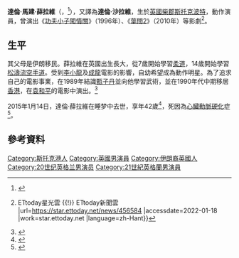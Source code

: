 '''達倫·馬建·薛拉維'''（{{lang-en|Darren Majian Shahlavi}}，{{bd|1972年|8月5日|2015年|1月14日|catIdx=Shahlavi}}<ref>{{cite web | url=http://deadline.com/2015/01/darren-shahlavi-mortal-kombat-actor-dead-42-1201354160/ | title=‘Mortal Kombat’, ‘Ip Man 2’Actor Darren Shahlavi Dead At 42 | publisher=Deadline | author= Jen Yamato| accessdate=2015-01-21 | date=2015-01-20|language=en}}</ref>），又譯為'''達倫·沙拉維'''，生於[[英國|英國]][[柴郡|柴郡]][[斯托克波特|斯托克波特]]，動作演員，曾演出《[[太極張三豐_(電影)|功夫小子闖情關]]》（1996年）、《[[葉問2|葉問2]]》（2010年）等影劇<ref>{{cite news |title=《葉問2》英拳王達倫薛拉維42歲過世 甄子丹臉書哀悼 {{!}} ETtoday星光雲 {{!}} ETtoday新聞雲 |url=https://star.ettoday.net/news/456584 |accessdate=2022-01-18 |work=star.ettoday.net |language=zh-Hant}}</ref>。

==生平==
其父母是伊朗移民。薛拉維在英國出生長大，從7歲開始學習[[柔道|柔道]]，14歲開始學習[[松濤流|松濤流]][[空手道|空手道]]。受到[[李小龍|李小龍]]及[[成龍|成龍]]電影的影響，自幼希望成為動作明星。為了追求自己的電影事業，在1989年結識[[甄子丹|甄子丹]]並向他學習武術，並在1990年代中期移居[[香港|香港]]，在[[袁和平|袁和平]]的電影中演出。<ref>{{cite news |last1=Dobson |first1=Charlotte |title='Kind and loving' Hollywood martial arts expert died suddenly of cardiac arrest |url=https://www.mirror.co.uk/news/uk-news/darren-shahlavi-hollywood-martial-arts-5606654 |accessdate=2022-01-18 |work=mirror |date=2015-04-30 |language=en}}</ref>

2015年1月14日，達倫·薛拉維在睡梦中去世，享年42歲<ref>{{cite news|url=http://variety.com/2015/film/news/darren-shahlavi-dead-martial-artist-mortal-kombat-arrow-1201409852/|title=Darren Shahlavi, Martial Artist in ‘Mortal Kombat’ and ‘Arrow,’ Dies at 42|date=2015-01-20|work=[[綜藝_(雜誌)|Variety]]|accessdate=2015-01-20}}</ref>，死因為[[心臟|心臟]][[動脈硬化|動脈硬化]]症<ref>{{cite news |title=Coroner’s report: Ip Man 2 actor Darren Shahlavi died of heart attack |url=https://www.vancouverisawesome.com/courier-archive/general-archive/coroners-report-ip-man-2-actor-darren-shahlavi-died-of-heart-attack-2997938 |accessdate=2022-01-18 |work=Vancouver Is Awesome |language=en}}</ref>。

==參考資料==
{{reflist}}
{{DEFAULTSORT:Shahlavi, Darren}}
[[Category:斯托克港人|Category:斯托克港人]]
[[Category:英國男演員|Category:英國男演員]]
[[Category:伊朗裔英國人|Category:伊朗裔英國人]]
[[Category:20世纪英格兰男演员|Category:20世纪英格兰男演员]]
[[Category:21世紀英格蘭男演員|Category:21世紀英格蘭男演員]]